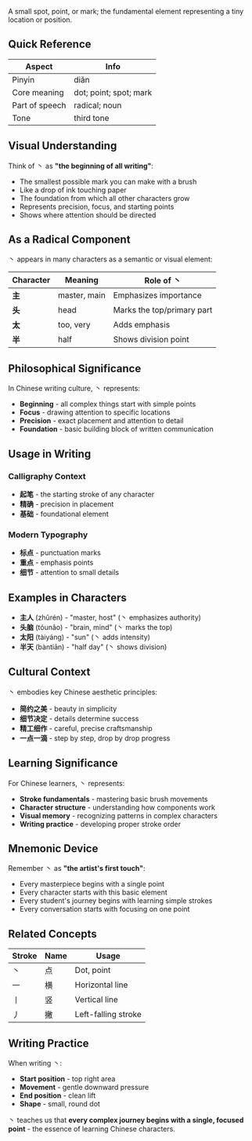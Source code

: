 A small spot, point, or mark; the fundamental element representing a tiny location or position.

## Quick Reference

| Aspect         | Info                   |
| -------------- | ---------------------- |
| Pinyin         | diǎn                   |
| Core meaning   | dot; point; spot; mark |
| Part of speech | radical; noun          |
| Tone           | third tone             |

## Visual Understanding

Think of 丶 as **"the beginning of all writing"**:

- The smallest possible mark you can make with a brush
- Like a drop of ink touching paper
- The foundation from which all other characters grow
- Represents precision, focus, and starting points
- Shows where attention should be directed

## As a Radical Component

丶 appears in many characters as a semantic or visual element:

| Character | Meaning      | Role of 丶                 |
| --------- | ------------ | -------------------------- |
| **主**    | master, main | Emphasizes importance      |
| **头**    | head         | Marks the top/primary part |
| **太**    | too, very    | Adds emphasis              |
| **半**    | half         | Shows division point       |

## Philosophical Significance

In Chinese writing culture, 丶 represents:

- **Beginning** - all complex things start with simple points
- **Focus** - drawing attention to specific locations
- **Precision** - exact placement and attention to detail
- **Foundation** - basic building block of written communication

## Usage in Writing

### **Calligraphy Context**

- **起笔** - the starting stroke of any character
- **精确** - precision in placement
- **基础** - foundational element

### **Modern Typography**

- **标点** - punctuation marks
- **重点** - emphasis points
- **细节** - attention to small details

## Examples in Characters

- **主人** (zhǔrén) - "master, host" (丶 emphasizes authority)
- **头脑** (tóunǎo) - "brain, mind" (丶 marks the top)
- **太阳** (tàiyáng) - "sun" (丶 adds intensity)
- **半天** (bàntiān) - "half day" (丶 shows division)

## Cultural Context

丶 embodies key Chinese aesthetic principles:

- **简约之美** - beauty in simplicity
- **细节决定** - details determine success
- **精工细作** - careful, precise craftsmanship
- **一点一滴** - step by step, drop by drop progress

## Learning Significance

For Chinese learners, 丶 represents:

- **Stroke fundamentals** - mastering basic brush movements
- **Character structure** - understanding how components work
- **Visual memory** - recognizing patterns in complex characters
- **Writing practice** - developing proper stroke order

## Mnemonic Device

Remember 丶 as **"the artist's first touch"**:

- Every masterpiece begins with a single point
- Every character starts with this basic element
- Every student's journey begins with learning simple strokes
- Every conversation starts with focusing on one point

## Related Concepts

| Stroke | Name | Usage               |
| ------ | ---- | ------------------- |
| 丶     | 点   | Dot, point          |
| 一     | 横   | Horizontal line     |
| 丨     | 竖   | Vertical line       |
| 丿     | 撇   | Left-falling stroke |

## Writing Practice

When writing 丶:

- **Start position** - top right area
- **Movement** - gentle downward pressure
- **End position** - clean lift
- **Shape** - small, round dot

丶 teaches us that **every complex journey begins with a single, focused point** - the essence of
learning Chinese characters.
